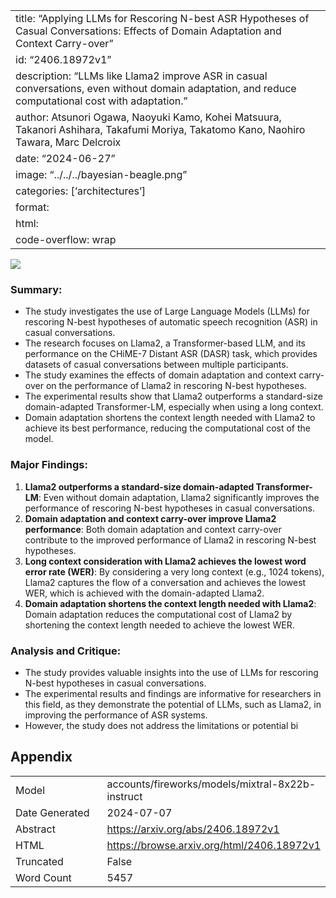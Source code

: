 
---
title: "Applying LLMs for Rescoring N-best ASR Hypotheses of Casual Conversations: Effects of Domain Adaptation and Context Carry-over"
id: "2406.18972v1"
description: "LLMs like Llama2 improve ASR in casual conversations, even without domain adaptation, and reduce computational cost with adaptation."
author: Atsunori Ogawa, Naoyuki Kamo, Kohei Matsuura, Takanori Ashihara, Takafumi Moriya, Takatomo Kano, Naohiro Tawara, Marc Delcroix
date: "2024-06-27"
image: "../../../bayesian-beagle.png"
categories: ['architectures']
format:
  html:
    code-overflow: wrap
---

![](../../../bayesian-beagle.png)

### Summary:
- The study investigates the use of Large Language Models (LLMs) for rescoring N-best hypotheses of automatic speech recognition (ASR) in casual conversations.
- The research focuses on Llama2, a Transformer-based LLM, and its performance on the CHiME-7 Distant ASR (DASR) task, which provides datasets of casual conversations between multiple participants.
- The study examines the effects of domain adaptation and context carry-over on the performance of Llama2 in rescoring N-best hypotheses.
- The experimental results show that Llama2 outperforms a standard-size domain-adapted Transformer-LM, especially when using a long context.
- Domain adaptation shortens the context length needed with Llama2 to achieve its best performance, reducing the computational cost of the model.

### Major Findings:
1. **Llama2 outperforms a standard-size domain-adapted Transformer-LM**: Even without domain adaptation, Llama2 significantly improves the performance of rescoring N-best hypotheses in casual conversations.
2. **Domain adaptation and context carry-over improve Llama2 performance**: Both domain adaptation and context carry-over contribute to the improved performance of Llama2 in rescoring N-best hypotheses.
3. **Long context consideration with Llama2 achieves the lowest word error rate (WER)**: By considering a very long context (e.g., 1024 tokens), Llama2 captures the flow of a conversation and achieves the lowest WER, which is achieved with the domain-adapted Llama2.
4. **Domain adaptation shortens the context length needed with Llama2**: Domain adaptation reduces the computational cost of Llama2 by shortening the context length needed to achieve the lowest WER.

### Analysis and Critique:
- The study provides valuable insights into the use of LLMs for rescoring N-best hypotheses in casual conversations.
- The experimental results and findings are informative for researchers in this field, as they demonstrate the potential of LLMs, such as Llama2, in improving the performance of ASR systems.
- However, the study does not address the limitations or potential bi

## Appendix

|          |          |
|----------|----------|
| Model     | accounts/fireworks/models/mixtral-8x22b-instruct       |
| Date Generated     | 2024-07-07       |
| Abstract | [https://arxiv.org/abs/2406.18972v1](https://arxiv.org/abs/2406.18972v1)        |
| HTML     | [https://browse.arxiv.org/html/2406.18972v1](https://browse.arxiv.org/html/2406.18972v1)       |
| Truncated       | False       |
| Word Count       | 5457       |